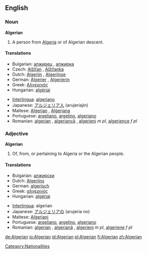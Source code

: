 ==English==

===Noun===
'''Algerian'''

# A person from [[Algeria]] or of Algerian descent.

====Translations====
{{top}}
*Bulgarian: [[алжирец]] {{m}}, [[алжирка]] {{f}}
*Czech: [[Alžířan]] {{m}}, [[Alžířanka]] {{f}}
*Dutch: [[Algerijn]] {{m}}, [[Algerijnse]] {{f}}
*German: [[Algerier]] {{m}}, [[Algerierin]] {{f}}
*Greek: [[Αλγερινός]]
*Hungarian: [[algériai]]
{{mid}}
*[[Interlingua]]: [[algeriano]]
*Japanese: [[アルジェリア人]] (arujeriajin)
*Maltese: [[Alġerjan]] {{m}}, [[Alġerjana]] {{f}}
*Portuguese: [[argeliano]], [[argelino]], [[algeriano]]
*Romanian: [[algerian]] {{m}}, [[algeriancă]] {{f}}, [[algerieni]] ''m pl'', [[algerience]] ''f pl''
{{bottom}}

===Adjective===
'''Algerian'''

# Of, from, or pertaining to Algeria or the Algerian people.

====Translations====
{{top}}
*Bulgarian: [[алжирски]]
*Dutch: [[Algerijns]]
*German: [[algerisch]]
*Greek: [[αλγερινός]]
*Hungarian: [[algériai]]
{{mid}}
*[[Interlingua]]: algerian
*Japanese: [[アルジェリアの]] (arujeria no)
*Maltese: [[Alġerjani]] {{p}}
*Portuguese: [[argeliano]], [[argelino]], [[algeriano]]
*Romanian: [[algerian]] {{m}}, [[algeriană]] {{f}}, [[algerieni]] ''m pl'', [[algeriene]] ''f pl''
{{bottom}}

[[Category:Nationalities]]

[[de:Algerian]]
[[io:Algerian]]
[[id:Algerian]]
[[pl:Algerian]]
[[fi:Algerian]]
[[zh:Algerian]]